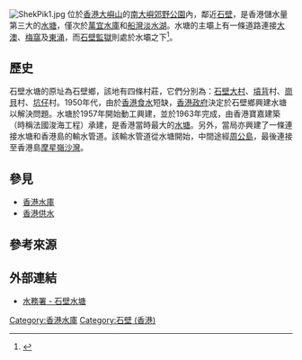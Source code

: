 {{Infobox Reservoir | 
|name                     = 石壁水塘 <br> Shek Pik Reservoir
|nickname                 = 
|image                    = Shek Pik Reservoir 3.jpg
|image_caption            = 從[[觀音山_(大嶼山)|觀音山]]山頂俯瞰石壁水塘
|map                      = 
|map_caption              = 
|pushpin_map              = Hong Kong
|pushpin_map_caption      = 石壁水塘在香港的位置
|code                     = 
|class                    = 
|location_of_reservoir    = [[香港|香港]][[離島區|離島區]][[大嶼山|大嶼山]][[石壁_(香港)|石壁]]
|location_of_dam          = 石壁
|inflow                   = 
|outflow                  = 
|catchment_area           = 
|reservoir_area           = 
|mean_depth               = 
|maximum_depth            = 
|flood_level              = 
|normal_water_level       = 
|dead_water_level         = 
|water_quality            = 
|island                   = 
|maximum_storage_capacity = 2.4461千萬
|normal_storage_capacity  = 
|dead_storage_capacity    = 
|type_of_dam              = 
|elevation_of_dam         = 
|height_of_dam            = 
|length_of_dam            = 
|width_of_dam             = 
|installed_capacity       = 
|start                    = 1957年
|complete                 = 1963年
|cost                     = 
|emigrate                 = 
|latd              = 22
|latm              = 13
|lats              = 39.26
|latNS             = N
|longd             = 113
|longm             = 53
|longs             = 41.63
|longEW            = E
|website           = 
|footnotes         = 
}}
[[File:ShekPik1.jpg|thumb]]
{{engname|石壁水塘|Shek Pik Reservoir}}位於[[香港|香港]][[大嶼山|大嶼山]]的[[南大嶼郊野公園|南大嶼郊野公園]]內，鄰近[[石壁_(香港)|石壁]]，是香港儲水量第三大的[[水塘|水塘]]，僅次於[[萬宜水庫|萬宜水庫]]和[[船灣淡水湖|船灣淡水湖]]。水塘的主壩上有一條道路連接[[大澳|大澳]]、[[梅窩|梅窩]]及[[東涌_(香港)|東涌]]，而[[石壁監獄|石壁監獄]]則處於水壩之下<ref>{{Cite web|title=石壁監獄|url=https://www.csd.gov.hk/tc_chi/facility/facility_ind/ins_lan_spp.html|accessdate=2019-05-29|work=www.csd.gov.hk|archive-date=2019-10-30|archive-url=https://web.archive.org/web/20191030025356/https://www.csd.gov.hk/tc_chi/facility/facility_ind/ins_lan_spp.html|dead-url=no}}</ref>。

==歷史==
石壁水塘的原址為石壁鄉，該地有四條村莊，它們分別為：[[石壁大村|石壁大村]]、[[墳背|墳背]]村、[[崗貝|崗貝]]村、[[坑仔|坑仔]]村。1950年代，由於[[香港食水|香港食水]]短缺，[[香港殖民地時期#香港政府|香港政府]]決定於石壁鄉興建水塘以解決問題。水塘於1957年開始動工興建，並於1963年完成，由香港寶嘉建築（時稱法國浚海工程）承建，是香港當時最大的[[水塘|水塘]]。另外，當局亦興建了一條連接水塘和香港島的輸水管道。該輸水管道從水塘開始，中間途經[[周公島|周公島]]，最後連接至香港島[[摩星嶺|摩星嶺]][[沙灣_(香港)|沙灣]]。

==參見==
*[[香港水庫|香港水庫]]
*[[香港供水|香港供水]]

==參考來源==
{{reflist}}

==外部連結==
{{stack begin}}
{{commonscat|Shek Pik Reservoir}}
{{stack end}}
*[https://web.archive.org/web/20120121014417/http://www.wsd.gov.hk/tc/education/fun_of_fishing_in_hong_kong/brief_introduction_of_reservoirs/shek_pik_reservoir/index.html 水務署 - 石壁水塘]

{{香港水庫}}

[[Category:香港水庫|Category:香港水庫]]
[[Category:石壁_(香港)|Category:石壁 (香港)]]